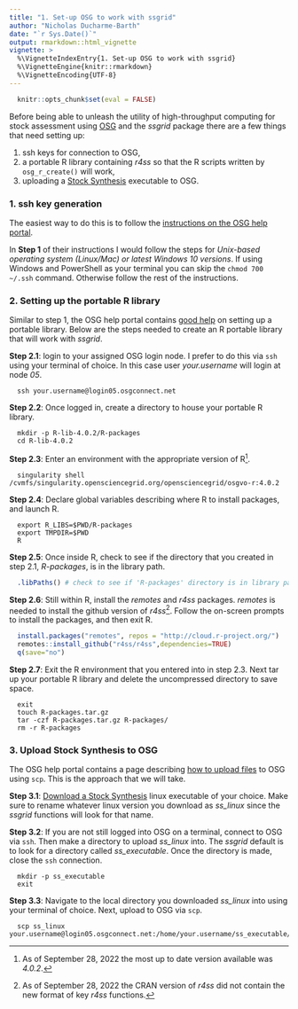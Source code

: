 ```yaml
---
title: "1. Set-up OSG to work with ssgrid"
author: "Nicholas Ducharme-Barth"
date: "`r Sys.Date()`"
output: rmarkdown::html_vignette
vignette: >
  %\VignetteIndexEntry{1. Set-up OSG to work with ssgrid}
  %\VignetteEngine{knitr::rmarkdown}
  %\VignetteEncoding{UTF-8}
---
```


```r
  knitr::opts_chunk$set(eval = FALSE)
```


Before being able to unleash the utility of high-throughput computing for stock assessment using [OSG](https://osg-htc.org/) and the *ssgrid* package there are a few things that need setting up:

1. ssh keys for connection to OSG,
2. a portable R library containing *r4ss* so that the R scripts written by `osg_r_create()` will work,
3. uploading a [Stock Synthesis](https://github.com/nmfs-stock-synthesis/stock-synthesis) executable to OSG.

### 1. ssh key generation

The easiest way to do this is to follow the [instructions on the OSG help portal](https://support.opensciencegrid.org/support/solutions/articles/12000027675-generate-ssh-keys-and-activate-your-osg-login).

In **Step 1** of their instructions I would follow the steps for *Unix-based operating system (Linux/Mac) or latest Windows 10 versions*.
If using Windows and PowerShell as your terminal you can skip the `chmod 700 ~/.ssh` command.
Otherwise follow the rest of the instructions.

### 2. Setting up the portable R library

Similar to step 1, the OSG help portal contains [good help](https://support.opensciencegrid.org/support/solutions/articles/5000674218-use-external-packages-in-your-r-jobs) on setting up a portable library.
Below are the steps needed to create an R portable library that will work with *ssgrid*.

**Step 2.1**: login to your assigned OSG login node. I prefer to do this via `ssh` using your terminal of choice.
In this case user *your.username* will login at node *05*.

```
  ssh your.username@login05.osgconnect.net
```

**Step 2.2**: Once logged in, create a directory to house your portable R library.
```
  mkdir -p R-lib-4.0.2/R-packages
  cd R-lib-4.0.2
```

**Step 2.3**: Enter an environment with the appropriate version of R^[As of September 28, 2022 the most up to date version available was *4.0.2*.].

```
  singularity shell /cvmfs/singularity.opensciencegrid.org/opensciencegrid/osgvo-r:4.0.2
```

**Step 2.4**: Declare global variables describing where R to install packages, and launch R.
```
  export R_LIBS=$PWD/R-packages
  export TMPDIR=$PWD
  R
```

**Step 2.5**: Once inside R, check to see if the directory that you created in step 2.1, *R-packages*, is in the library path.
```r
  .libPaths() # check to see if 'R-packages' directory is in library path
```

**Step 2.6**: Still within R, install the *remotes* and *r4ss* packages. *remotes* is needed to install the github version of *r4ss*^[As of September 28, 2022 the CRAN version of *r4ss* did not contain the new format of key *r4ss* functions.].
Follow the on-screen prompts to install the packages, and then exit R.
```r
  install.packages("remotes", repos = "http://cloud.r-project.org/")
  remotes::install_github("r4ss/r4ss",dependencies=TRUE)
  q(save="no")
```

**Step 2.7**: Exit the R environment that you entered into in step 2.3.
Next tar up your portable R library and delete the uncompressed directory to save space. 
```
  exit
  touch R-packages.tar.gz
  tar -czf R-packages.tar.gz R-packages/
  rm -r R-packages
```

### 3. Upload Stock Synthesis to OSG

The OSG help portal contains a page describing [how to upload files](https://support.opensciencegrid.org/support/solutions/articles/5000634376-use-scp-to-transfer-files-to-and-from-osg-connect) to OSG using `scp`. This is the approach that we will take.

**Step 3.1**: [Download a Stock Synthesis](https://github.com/nmfs-stock-synthesis/stock-synthesis/releases) linux executable of your choice.
Make sure to rename whatever linux version you download as *ss_linux* since the *ssgrid* functions will look for that name.

**Step 3.2**: If you are not still logged into OSG on a terminal, connect to OSG via `ssh`. Then make a directory to upload *ss_linux* into.
The *ssgrid* default is to look for a directory called *ss_executable*. Once the directory is made, close the `ssh` connection.

```
  mkdir -p ss_executable
  exit
```

**Step 3.3**: Navigate to the local directory you downloaded *ss_linux* into using your terminal of choice. Next, upload to OSG via `scp`.

```
  scp ss_linux your.username@login05.osgconnect.net:/home/your.username/ss_executable/
```
